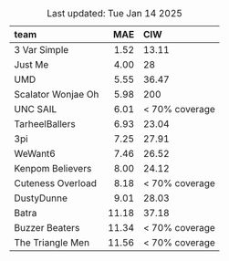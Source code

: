 Table: Last updated: Tue Jan 14 2025

|team               |   MAE|CIW            |
|:------------------|-----:|:--------------|
|3 Var Simple       |  1.52|13.11          |
|Just Me            |  4.00|28             |
|UMD                |  5.55|36.47          |
|Scalator Wonjae Oh |  5.98|200            |
|UNC SAIL           |  6.01|< 70% coverage |
|TarheelBallers     |  6.93|23.04          |
|3pi                |  7.25|27.91          |
|WeWant6            |  7.46|26.52          |
|Kenpom Believers   |  8.00|24.12          |
|Cuteness Overload  |  8.18|< 70% coverage |
|DustyDunne         |  9.01|28.03          |
|Batra              | 11.18|37.18          |
|Buzzer Beaters     | 11.34|< 70% coverage |
|The Triangle Men   | 11.56|< 70% coverage |
